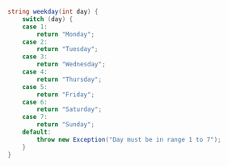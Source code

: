 ```csharp
string weekday(int day) {
	switch (day) {
	case 1:
		return "Monday";
	case 2:
		return "Tuesday";
	case 3:
		return "Wednesday";
	case 4:
		return "Thursday";
	case 5:
		return "Friday";
	case 6:
		return "Saturday";
	case 7:
		return "Sunday";
	default:
		throw new Exception("Day must be in range 1 to 7");
	}
}
```